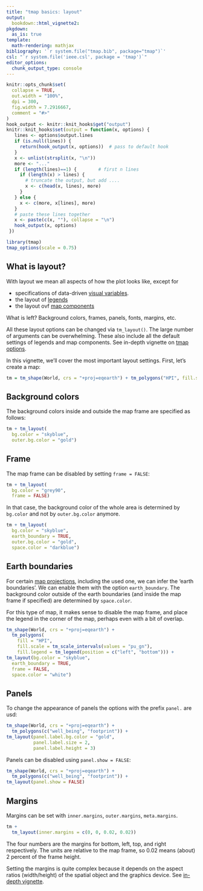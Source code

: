 ```yaml
---
title: "tmap basics: layout"
output: 
  bookdown::html_vignette2:
pkgdown:
  as_is: true
template:
  math-rendering: mathjax
bibliography: '`r system.file("tmap.bib", package="tmap")`'
csl: "`r system.file('ieee.csl', package = 'tmap')`"
editor_options: 
  chunk_output_type: console
---
```


```r
knitr::opts_chunk$set(
  collapse = TRUE,
  out.width = "100%",
  dpi = 300,
  fig.width = 7.2916667,
  comment = "#>"
)
hook_output <- knitr::knit_hooks$get("output")
knitr::knit_hooks$set(output = function(x, options) {
   lines <- options$output.lines
   if (is.null(lines)) {
     return(hook_output(x, options))  # pass to default hook
   }
   x <- unlist(strsplit(x, "\n"))
   more <- "..."
   if (length(lines)==1) {        # first n lines
     if (length(x) > lines) {
       # truncate the output, but add ....
       x <- c(head(x, lines), more)
     }
   } else {
     x <- c(more, x[lines], more)
   }
   # paste these lines together
   x <- paste(c(x, ""), collapse = "\n")
   hook_output(x, options)
 })

```


```r
library(tmap)
tmap_options(scale = 0.75)
```

## What is layout?

With layout we mean all aspects of how the plot looks like, except for 

* specifications of data-driven [visual variables](https://r-tmap.github.io/tmap/articles/basics_vv).
* the layout of [legends](https://r-tmap.github.io/tmap/articles/basics_legends#layout)
* the layout ovf [map components](https://r-tmap.github.io/tmap/articles/basics_components)

What is left? Background colors, frames, panels, fonts, margins, etc.

All these layout options can be changed via `tm_layout()`. The large number of arguments can be overwhelming. These also include all the default settings of legends and map components. See in-depth vignette on [tmap options](https://r-tmap.github.io/tmap/articles/adv_options).

In this vignette, we'll cover the most important layout settings. First, let's create a map:

```r
tm = tm_shape(World, crs = "+proj=eqearth") + tm_polygons("HPI", fill.scale = tm_scale_intervals(values = "pu_gn"))
```


## Background colors

The background colors inside and outside the map frame are specified as follows:

```r
tm + tm_layout(
  bg.color = "skyblue",
  outer.bg.color = "gold")
```

## Frame

The map frame can be disabled by setting `frame = FALSE`:

```r
tm + tm_layout(
  bg.color = "grey90",
  frame = FALSE)
```

In that case, the background color of the whole area is determined by `bg.color` and not by `outer.bg.color` anymore.

```r
tm + tm_layout(
  bg.color = "skyblue",
  earth_boundary = TRUE,
  outer.bg.color = "gold",
  space.color = "darkblue")
```

## Earth boundaries

For certain [map projections](https://r-tmap.github.io/tmap/articles/foundations_crs), including the used one, we can infer the 'earth boundaries'. We can enable them with the option `earth_boundary`. The background color outside of the earth boundaries (and inside the map frame if specified) are determined by `space.color`.

For this type of map, it makes sense to disable the map frame, and place the legend in the corner of the map, perhaps even with a bit of overlap.

```r
tm_shape(World, crs = "+proj=eqearth") + 
  tm_polygons(
    fill = "HPI", 
    fill.scale = tm_scale_intervals(values = "pu_gn"),
    fill.legend = tm_legend(position = c("left", "bottom"))) +
tm_layout(bg.color = "skyblue",
  earth_boundary = TRUE,
  frame = FALSE,
  space.color = "white")
```

## Panels

To change the appearance of panels the options with the prefix `panel.` are usd:

```r
tm_shape(World, crs = "+proj=eqearth") +
  tm_polygons(c("well_being", "footprint")) +
tm_layout(panel.label.bg.color = "gold",
		  panel.label.size = 2,
		  panel.label.height = 3)	
```

Panels can be disabled using `panel.show = FALSE`:

```r
tm_shape(World, crs = "+proj=eqearth") +
  tm_polygons(c("well_being", "footprint")) +
tm_layout(panel.show = FALSE)	
```

## Margins

Margins can be set with `inner.margins`, `outer.margins`, `meta.margins`. 

```r
tm +
  tm_layout(inner.margins = c(0, 0, 0.02, 0.02))	
```

The four numbers are the margins for bottom, left, top, and right respectively. The units are relative to the map frame, so 0.02 means (about) 2 percent of the frame height.

Setting the margins is quite complex because it depends on the aspect ratios (width/height) of the spatial object and the graphics device. See [in-depth vignette](https://r-tmap.github.io/tmap/articles/adv_margins).

